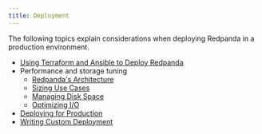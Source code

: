 ```yaml
---
title: Deployment
---
```


<head>
    <meta name="title" content="Deployment | Redpanda Docs"/>
    <meta name="description" content="Deployment index page."/>
</head>

The following topics explain considerations when deploying Redpanda in a production environment.

- [Using Terraform and Ansible to Deploy Redpanda](./production-deployment-automation)
- Performance and storage tuning
    - [Redpanda's Architecture](./architecture)
    - [Sizing Use Cases](./sizing)
    - [Managing Disk Space](./disk-utilization)
    - [Optimizing I/O](./io-optimization.mdx)
- [Deploying for Production](./production-deployment)
- [Writing Custom Deployment](./custom-deployment)
